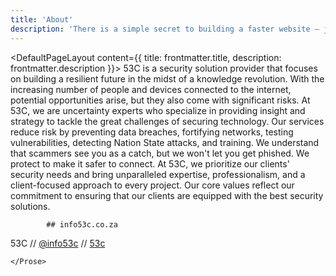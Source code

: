 ```yaml
---
title: 'About'
description: 'There is a simple secret to building a faster website — just ship less.'
---
```


<DefaultPageLayout content={{ title: frontmatter.title, description: frontmatter.description }}>
    <Prose>
            53C is a security solution provider that focuses on building a resilient future in the midst of a knowledge revolution. With the increasing number of people and devices connected to the internet, potential opportunities arise, but they also come with significant risks. At 53C, we are uncertainty experts who specialize in providing insight and strategy to tackle the great challenges of securing technology. Our services reduce risk by preventing data breaches, fortifying networks, testing vulnerabilities, detecting Nation State attacks, and training. We understand that scammers see you as a catch, but we won't let you get phished. We protect to make it safer to connect. At 53C, we prioritize our clients' security needs and bring unparalleled expertise, professionalism, and a client-focused approach to every project. Our core values reflect our commitment to ensuring that our clients are equipped with the best security solutions.

            ## info53c.co.za
53C // [@info53c](https://twitter.com/info53c)  // [53c](https://github.com/info53c)

    </Prose>
</DefaultPageLayout>
